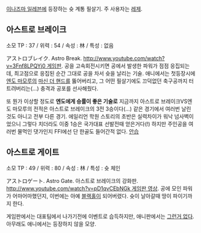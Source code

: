 [[이나즈마 일레븐]]에 등장하는 슛 계통 필살기. 주 사용자는 [[레제]].
== 아스트로 브레이크 ==
{{{#!html
<embed src="http://www.youtube.com/v/Hn3v1MVk-yI?fs=1&amp;hl=ko_KR" type="application/x-shockwave-flash" allowscriptaccess="always" allowfullscreen="true" width="560" height="340"></embed></object>
}}}
소모 TP : 37 / 위력 : 54 / 속성 : 林 / 특성 : 없음

アストロブレイク. Astro Break. [[http://www.youtube.com/watch?v=3Fnf8LPQYj0 게임판]]. 공을 고속회전시키면 공에서 발생한 파워가 점점 응집되는데, 최고점으로 응집된 순간 그대로 공을 차서 슛을 날리는 기술. 애니에서는 첫등장시에 [[엔도 마모루]]의 [[마신 더 핸드]]를 뚫어버리고, 그 어떤 필살기에도 끄덕없던 축구공까지 터트려버리는(...) 충격과 공포를 선사해줬다.

또 뭔가 이상할 정도로 '''엔도에게 승률이 좋은 기술로''' 지금까지 아스트로 브레이크VS엔도 마모루의 전적은 아스트로 브레이크의 3전 3승이다(...) 같은 경기에서 여러번 날린것도 아니고 전부 다른 경기. 에일리언 학원 스토리의 초반은 실력차이가 워낙 넘사벽이었으니 그렇다 치더라도 이중 1승은 국가대표 선발전때 얻은거다(!) 하지만 주인공을 여러번 물먹인 댓가인지 FFI에선 단 한골도 들어간적 없다. [[안습]]
== 아스트로 게이트 ==
소모 TP : 49 / 위력 : 80 / 속성 : 林 / 특성 : 슛 체인 

アストロゲート. Astro Gate. 아스트로 브레이크의 강화판. [[http://www.youtube.com/watch?v=pD1qvCEbNGk 게임판 영상]]. 공에 모인 파워가 어마어마했던지, 이번에는 아예 [[블랙홀]]이 되어버렸다. 슛이 날아갈때 땅이 파이기까지 한다.

게임판에서는 대표팀에서 나가기전에 이벤트로 습득하지만, 애니판에서는 [[그런거 없다]]. 아무래도 애니에서는 등장하지 않을 모양.
